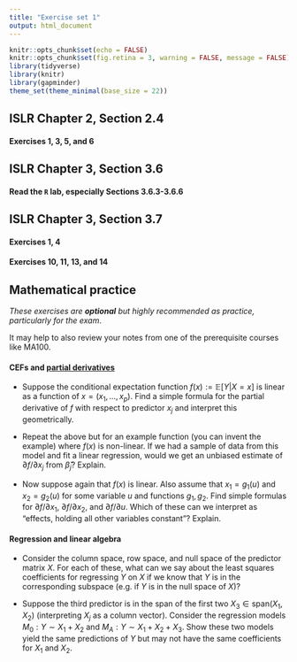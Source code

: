 ```yaml
---
title: "Exercise set 1"
output: html_document
---
```


```r
knitr::opts_chunk$set(echo = FALSE)
knitr::opts_chunk$set(fig.retina = 3, warning = FALSE, message = FALSE)
library(tidyverse)
library(knitr)
library(gapminder)
theme_set(theme_minimal(base_size = 22))
```

## ISLR Chapter 2, Section 2.4

#### Exercises 1, 3, 5, and 6

## ISLR Chapter 3, Section 3.6

#### Read the `R` lab, especially Sections 3.6.3-3.6.6

## ISLR Chapter 3, Section 3.7

#### Exercises 1, 4

#### Exercises 10, 11, 13, and 14

## Mathematical practice

*These exercises are **optional** but highly recommended as practice, particularly for the exam*.

It may help to also review your notes from one of the prerequisite courses like MA100.

#### CEFs and [partial derivatives](https://en.wikipedia.org/wiki/Partial_derivative)

- Suppose the conditional expectation function $f(x) := \mathbb E[Y | X = x]$ is linear as a function of $x = (x_1, \ldots, x_p)$. Find a simple formula for the partial derivative of $f$ with respect to predictor $x_j$ and interpret this geometrically.

- Repeat the above but for an example function (you can invent the example) where $f(x)$ is non-linear. If we had a sample of data from this model and fit a linear regression, would we get an unbiased estimate of $\partial f/\partial x_j$ from $\hat \beta_j$? Explain.

- Now suppose again that $f(x)$ is linear. Also assume that $x_1 = g_1(u)$ and $x_2 = g_2(u)$ for some variable $u$ and functions $g_1, g_2$. Find simple formulas for $\partial f/\partial x_1$, $\partial f/\partial x_2$, and $\partial f/\partial u$. Which of these can we interpret as "effects, holding all other variables constant"? Explain.

#### Regression and linear algebra

- Consider the column space, row space, and null space of the predictor matrix $X$. For each of these, what can we say about the least squares coefficients for regressing $Y$ on $X$ if we know that $Y$ is in the corresponding subspace (e.g. if $Y$ is in the null space of $X$)?

- Suppose the third predictor is in the span of the first two $X_3 \in \text{span}(X_1, X_2)$ (interpreting $X_j$ as a column vector). Consider the regression models $M_0: Y \sim X_1 + X_2$ and $M_A : Y \sim X_1 + X_2 + X_3$. Show these two models yield the same predictions of $Y$ but may not have the same coefficients for $X_1$ and $X_2$. 
